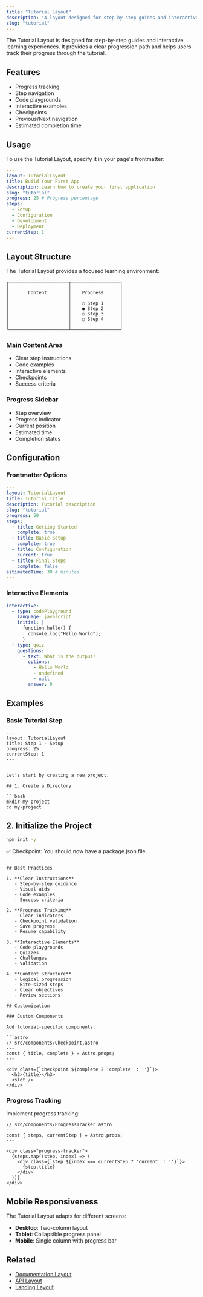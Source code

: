 ```yaml
---
title: "Tutorial Layout"
description: "A layout designed for step-by-step guides and interactive learning experiences."
slug: "tutorial"
---
```



The Tutorial Layout is designed for step-by-step guides and interactive learning experiences. It provides a clear progression path and helps users track their progress through the tutorial.

## Features

- Progress tracking
- Step navigation
- Code playgrounds
- Interactive examples
- Checkpoints
- Previous/Next navigation
- Estimated completion time

## Usage

To use the Tutorial Layout, specify it in your page's frontmatter:

```yaml
---
layout: TutorialLayout
title: Build Your First App
description: Learn how to create your first application
slug: "tutorial"
progress: 25 # Progress percentage
steps:
  - Setup
  - Configuration
  - Development
  - Deployment
currentStep: 1
---
```

## Layout Structure

The Tutorial Layout provides a focused learning environment:

```
┌──────────────────────┬──────────────────┐
│                      │                  │
│       Content        │    Progress      │
│                      │                  │
│                      │    ○ Step 1      │
│                      │    ● Step 2      │
│                      │    ○ Step 3      │
│                      │    ○ Step 4      │
│                      │                  │
└──────────────────────┴──────────────────┘
```

### Main Content Area

- Clear step instructions
- Code examples
- Interactive elements
- Checkpoints
- Success criteria

### Progress Sidebar

- Step overview
- Progress indicator
- Current position
- Estimated time
- Completion status

## Configuration

### Frontmatter Options

```yaml
---
layout: TutorialLayout
title: Tutorial Title
description: Tutorial description
slug: "tutorial"
progress: 50
steps:
  - title: Getting Started
    complete: true
  - title: Basic Setup
    complete: true
  - title: Configuration
    current: true
  - title: Final Steps
    complete: false
estimatedTime: 30 # minutes
---
```

### Interactive Elements

```yaml
interactive:
  - type: codePlayground
    language: javascript
    initial: |
      function hello() {
        console.log("Hello World");
      }
  - type: quiz
    questions:
      - text: What is the output?
        options:
          - Hello World
          - undefined
          - null
        answer: 0
```

## Examples

### Basic Tutorial Step

```mdx
---
layout: TutorialLayout
title: Step 1 - Setup
progress: 25
currentStep: 1
---


Let's start by creating a new project.

## 1. Create a Directory

```bash
mkdir my-project
cd my-project
```

## 2. Initialize the Project

```bash
npm init -y
```

✅ Checkpoint: You should now have a package.json file.
```

## Best Practices

1. **Clear Instructions**
   - Step-by-step guidance
   - Visual aids
   - Code examples
   - Success criteria

2. **Progress Tracking**
   - Clear indicators
   - Checkpoint validation
   - Save progress
   - Resume capability

3. **Interactive Elements**
   - Code playgrounds
   - Quizzes
   - Challenges
   - Validation

4. **Content Structure**
   - Logical progression
   - Bite-sized steps
   - Clear objectives
   - Review sections

## Customization

### Custom Components

Add tutorial-specific components:

```astro
// src/components/Checkpoint.astro
---
const { title, complete } = Astro.props;
---

<div class={`checkpoint ${complete ? 'complete' : ''}`}>
  <h3>{title}</h3>
  <slot />
</div>
```

### Progress Tracking

Implement progress tracking:

```astro
// src/components/ProgressTracker.astro
---
const { steps, currentStep } = Astro.props;
---

<div class="progress-tracker">
  {steps.map((step, index) => (
    <div class={`step ${index === currentStep ? 'current' : ''}`}>
      {step.title}
    </div>
  ))}
</div>
```

## Mobile Responsiveness

The Tutorial Layout adapts for different screens:

- **Desktop**: Two-column layout
- **Tablet**: Collapsible progress panel
- **Mobile**: Single column with progress bar

## Related

- [Documentation Layout](/docs/layouts/documentation)
- [API Layout](/docs/layouts/api)
- [Landing Layout](/docs/layouts/landing)